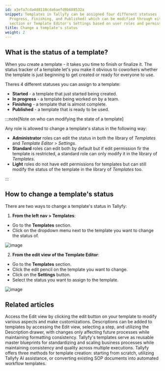 ```yaml
---
id: a3efa7cda4d8110cda6aefd9b688532a
snippet: Templates in Tallyfy can be assigned four different statuses (Started, In
  Progress, Finishing, and Published) which can be modified through either the Templates
  section or Template Editor's Settings based on user roles and permissions.
title: Change a template's status
weight: 2
---
```


## What is the status of a template?

When you create a template - it takes you time to finish or finalize it. The status tracker of a template let's you make it obvious to coworkers whether the template is just beginning to get created or ready for everyone to use.

Theres 4 different statuses you can assign to a template:

- **Started** - a template that just started being created.
- **In progress** - a template being worked on by a team.
- **Finishing** - a template that is almost complete.
- **Published** - a template that is ready to be used.

:::note[Note on who can modifying the state of a template]

Any role is allowed to change a template's status in the following way:

- **Administrator** roles can edit the status in both the library of  _Templates_ and _Template Editor_ > _Settings_.
- **Standard** roles can edit both by default but if edit permission fir the template is restricted, a standard role can only modify it in the library of _Templates_.
- **Light** roles do not have edit permissions for templates but can still modify the status of the template in the library of _Templates_ too.

:::

## How to change a template's status

There are two ways to change a template's status in Tallyfy:

1. **From the left nav > Templates**:

- Go to the **Templates** section.
- Click on the dropdown menu next to the template you want to change the status of.

![image](https://screenshots.tallyfy.com/tallyfy%2Fpro%2Fdesktop-light-change-status-template-template-section.png)

2. **From the edit view of the Template Editor**:

- Go to the **Templates** section.
- Click the edit pencil on the template you want to change.
- Click on the **Settings** button.
- Select the status you want to assign to the template.

![image](https://screenshots.tallyfy.com/tallyfy%2Fpro%2Fdesktop-light-change-status-template-settings.png)


## Related articles
<CardGrid>
<LinkTitleCard header="<b>Templates > Edit a template</b>" href="/products/pro/documenting/templates/edit-templates/" > Access the Edit view by clicking the edit button on your template to modify various aspects and make customizations. </LinkTitleCard>
<LinkTitleCard header="<b>Edit Templates > Add a description to a template</b>" href="/products/pro/documenting/templates/edit-templates/add-description/" > Descriptions can be added to templates by accessing the Edit view, selecting a step, and utilizing the Description drawer, with changes only affecting future processes while maintaining formatting consistency. </LinkTitleCard>
<LinkTitleCard header="<b>Documenting > Templates</b>" href="/products/pro/documenting/templates/" > Tallyfy's templates serve as reusable master blueprints for standardizing and scaling business processes while maintaining consistency and quality across multiple executions. </LinkTitleCard>
<LinkTitleCard header="<b>Templates > Create a template</b>" href="/products/pro/documenting/templates/create-template/" > Tallyfy offers three methods for template creation: starting from scratch, utilizing Tallyfy AI assistance, or converting existing SOP documents into automated workflow templates. </LinkTitleCard>
</CardGrid>